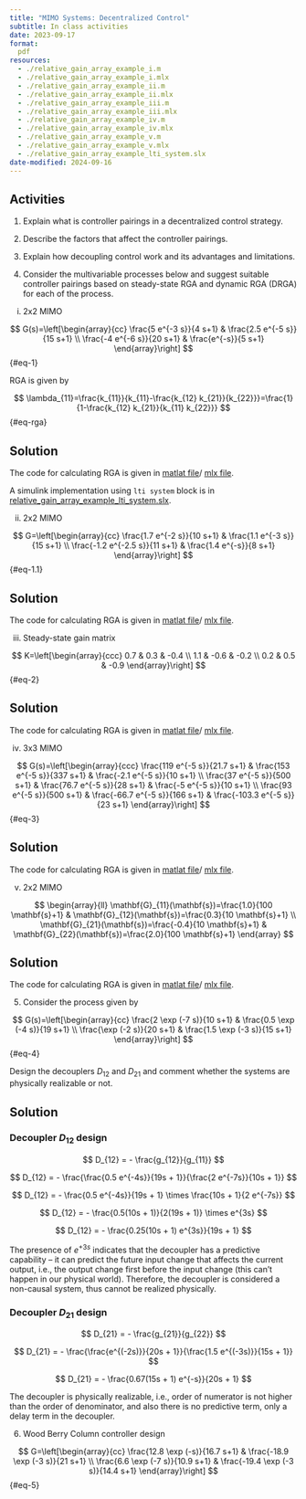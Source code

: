 ```yaml
---
title: "MIMO Systems: Decentralized Control"
subtitle: In class activities
date: 2023-09-17
format:
  pdf
resources:
  - ./relative_gain_array_example_i.m
  - ./relative_gain_array_example_i.mlx
  - ./relative_gain_array_example_ii.m
  - ./relative_gain_array_example_ii.mlx
  - ./relative_gain_array_example_iii.m
  - ./relative_gain_array_example_iii.mlx
  - ./relative_gain_array_example_iv.m
  - ./relative_gain_array_example_iv.mlx
  - ./relative_gain_array_example_v.m
  - ./relative_gain_array_example_v.mlx
  - ./relative_gain_array_example_lti_system.slx
date-modified: 2024-09-16
---
```


## Activities

1. Explain what is controller pairings in a decentralized control strategy.

2. Describe the factors that affect the controller pairings.

3. Explain how decoupling control work and its advantages and limitations.

4. Consider the multivariable processes below and suggest suitable controller pairings based on steady-state RGA and dynamic RGA (DRGA) for each of the process.

i. 2x2 MIMO

$$
G(s)=\left[\begin{array}{cc}
\frac{5 e^{-3 s}}{4 s+1} & \frac{2.5 e^{-5 s}}{15 s+1} \\
\frac{-4 e^{-6 s}}{20 s+1} & \frac{e^{-s}}{5 s+1}
\end{array}\right]
$${#eq-1}

RGA is given by

$$
\lambda_{11}=\frac{k_{11}}{k_{11}-\frac{k_{12} k_{21}}{k_{22}}}=\frac{1}{1-\frac{k_{12} k_{21}}{k_{11} k_{22}}}
$${#eq-rga}

::: {.callout-tip collapse="true"}
## Solution

The code for calculating RGA is given in [matlat
file](./relative_gain_array_example_i.m)/ [mlx
file](./relative_gain_array_example_i.mlx). 

A simulink implementation using `lti system` block is in
[relative_gain_array_example_lti_system.slx](./relative_gain_array_example_lti_system.slx).
:::


ii. 2x2 MIMO

$$
G=\left[\begin{array}{cc}
\frac{1.7 e^{-2 s}}{10 s+1} & \frac{1.1 e^{-3 s}}{15 s+1} \\
\frac{-1.2 e^{-2.5 s}}{11 s+1} & \frac{1.4 e^{-s}}{8 s+1}
\end{array}\right]
$${#eq-1.1}

::: {.callout-tip collapse="true"}
## Solution

The code for calculating RGA is given in [matlat
file](./relative_gain_array_example_ii.m)/ [mlx
file](./relative_gain_array_example_ii.mlx). 

:::



iii.  Steady-state gain matrix

$$
K=\left[\begin{array}{ccc}
0.7 & 0.3 & -0.4 \\
1.1 & -0.6 & -0.2 \\
0.2 & 0.5 & -0.9
\end{array}\right]
$${#eq-2}

::: {.callout-tip collapse="true"}
## Solution

The code for calculating RGA is given in [matlat
file](./relative_gain_array_example_iii.m)/ [mlx
file](./relative_gain_array_example_iii.mlx). 

:::


iv. 3x3 MIMO

$$
G(s)=\left[\begin{array}{ccc}
\frac{119 e^{-5 s}}{21.7 s+1} & \frac{153 e^{-5 s}}{337 s+1} & \frac{-2.1 e^{-5 s}}{10 s+1} \\
\frac{37 e^{-5 s}}{500 s+1} & \frac{76.7 e^{-5 s}}{28 s+1} & \frac{-5 e^{-5 s}}{10 s+1} \\
\frac{93 e^{-5 s}}{500 s+1} & \frac{-66.7 e^{-5 s}}{166 s+1} & \frac{-103.3 e^{-5 s}}{23 s+1}
\end{array}\right]
$${#eq-3}

::: {.callout-tip collapse="true"}
## Solution

The code for calculating RGA is given in [matlat
file](./relative_gain_array_example_iv.m)/ [mlx
file](./relative_gain_array_example_iv.mlx). 

:::


v. 2x2 MIMO

$$
\begin{array}{ll}
\mathbf{G}_{11}(\mathbf{s})=\frac{1.0}{100 \mathbf{s}+1} & \mathbf{G}_{12}(\mathbf{s})=\frac{0.3}{10 \mathbf{s}+1} \\
\mathbf{G}_{21}(\mathbf{s})=\frac{-0.4}{10 \mathbf{s}+1} & \mathbf{G}_{22}(\mathbf{s})=\frac{2.0}{100 \mathbf{s}+1}
\end{array}
$$

::: {.callout-tip collapse="true"}
## Solution

The code for calculating RGA is given in [matlat
file](./relative_gain_array_example_v.m)/ [mlx
file](./relative_gain_array_example_v.mlx). 

:::

5. Consider the process given by

$$
G(s)=\left[\begin{array}{cc}
\frac{2 \exp (-7 s)}{10 s+1} & \frac{0.5 \exp (-4 s)}{19 s+1} \\
\frac{\exp (-2 s)}{20 s+1} & \frac{1.5 \exp (-3 s)}{15 s+1}
\end{array}\right]
$${#eq-4}

Design the decouplers $D_{12}$ and $D_{21}$ and comment whether the systems are physically realizable or not.

::: {.callout-tip collapse="true"}
## Solution

### Decoupler $D_{12}$ design

$$
D_{12} = - \frac{g_{12}}{g_{11}}
$$

$$
D_{12} = - \frac{\frac{0.5 e^{-4s}}{19s + 1}}{\frac{2 e^{-7s}}{10s + 1}}
$$

$$
D_{12} = - \frac{0.5 e^{-4s}}{19s + 1} \times \frac{10s + 1}{2 e^{-7s}}
$$

$$
D_{12} = - \frac{0.5(10s + 1)}{2(19s + 1)} \times e^{3s}
$$

$$
D_{12} = - \frac{0.25(10s + 1) e^{3s}}{19s + 1}
$$

The presence of $e^{+3s}$ indicates that the decoupler has a predictive
capability – it can predict the future input change that affects the current
output, i.e., the output change first before the input change (this can’t
happen in our physical world). Therefore, the decoupler is considered a
non-causal system, thus cannot be realized physically.

### Decoupler $D_{21}$ design

$$
D_{21} = - \frac{g_{21}}{g_{22}}
$$

$$
D_{21} = - \frac{\frac{e^{(-2s)}}{20s + 1}}{\frac{1.5 e^{(-3s)}}{15s + 1}}
$$

$$
D_{21} = - \frac{0.67(15s + 1) e^{-s}}{20s + 1}
$$

The decoupler is physically realizable, i.e., order of numerator is not higher
than the order of denominator, and also there is no predictive term, only a
delay term in the decoupler. 

:::

6. Wood Berry Column controller design

$$
G=\left[\begin{array}{cc}
\frac{12.8 \exp (-s)}{16.7 s+1} & \frac{-18.9 \exp (-3 s)}{21 s+1} \\
\frac{6.6 \exp (-7 s)}{10.9 s+1} & \frac{-19.4 \exp (-3 s)}{14.4 s+1}
\end{array}\right]
$${#eq-5}
